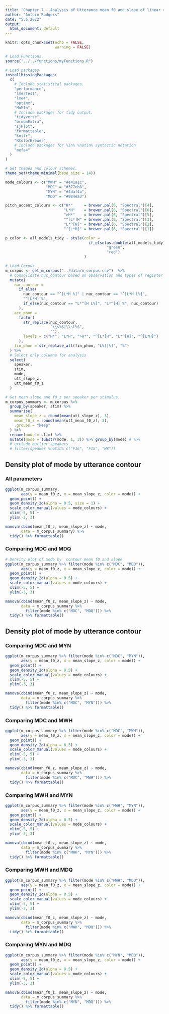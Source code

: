 ```yaml
---
title: "Chapter 7 - Analysis of Utterance mean f0 and slope of linear regression"
author: "Antoin Rodgers"
date: "5.6.2022"
output:
  html_document: default
---
```


```r
knitr::opts_chunk$set(echo = FALSE,
                      warning = FALSE)
```

```r

# Load Functions.
source("../../functions/myFunctions.R") 

# Load packages.
installMissingPackages(
  c(
    # Include statistical packages.
    "performance",
    "lmerTest",
    "lme4",
    "optimx",
    "MuMIn",
    # Include packages for tidy output.
    "tidyverse",
    "broomExtra",
    "sjPlot",
    "formattable",
    "knitr",
    "RColorBrewer",
    # Include packages for %in% %notin% syntactic notation
    "mefa4"
  )
)

# Set themes and colour schemes.
theme_set(theme_minimal(base_size = 14))

mode_colours <- c("MWH" = "#e41a1c",
                  "MDC" = "#377eb8",
                  "MYN" = "#4daf4a",
                  "MDQ" = "#984ea3")

pitch_accent_colours <- c("H*"     = brewer.pal(6, "Spectral")[4],
                          "L*H"    = brewer.pal(6, "Spectral")[6],
                          ">H*"    = brewer.pal(6, "Spectral")[5],
                          "^[L*]H" = brewer.pal(6, "Spectral")[3],
                          "L*^[H]" = brewer.pal(6, "Spectral")[2],
                          "^[L*H]" = brewer.pal(6, "Spectral")[1])

p_color <- all_models_tidy ~ style(color =
                                     if_else(as.double(all_models_tidy) < 0.05,
                                             "green",
                                             "red")
                                   )


```

```r
# Load Corpus
m_corpus <- get_m_corpus("../data/m_corpus.csv")  %>%
  # Consolidate nuc_contour based on observation and types of register shift.
  mutate(
    nuc_contour =
      if_else(
        nuc_contour == "^[L*H %]" | nuc_contour == "^[L*H L%]",
        "^[L*H] %",
        if_else(nuc_contour == "L*^[H L%]", "L*^[H] %", nuc_contour)
      ),
    acc_phon =
      factor(
        str_replace(nuc_contour,
                    "\\s%$|\\sL%$",
                    ""),
        levels = c("H*", "L*H", ">H*", "^[L*]H", "L*^[H]", "^[L*H]")
      ),
    fin_phon = str_replace_all(fin_phon, "L%]|%]", "%")
  ) %>%
  # Select only columns for analysis
  select(
    speaker,
    stim,
    mode,
    utt_slope_z,
    utt_mean_f0_z
  )

```

```r
# Get mean slope and f0_z per speaker per stimulus.
m_corpus_summary <- m_corpus %>%
  group_by(speaker, stim) %>%
  summarise(
    mean_slope_z = round(mean(utt_slope_z), 3),
    mean_f0_z = round(mean(utt_mean_f0_z), 3),
    .groups = "keep"
  ) %>%
  rename(mode = stim) %>%
  mutate(mode = substr(mode, 1, 3)) %>% group_by(mode) # %>% 
  # exclude outlier speakers
  # filter(speaker %notin% c("F16", "F15", "M8"))
```


## Density plot of mode by utterance contour

### All parameters
```r
ggplot(m_corpus_summary,
       aes(y = mean_f0_z, x = mean_slope_z, color = mode)) +
  geom_point() +
  geom_density_2d(alpha = 0.5, size = 1) +
  scale_color_manual(values = mode_colours) +
  xlim(-5, 5) +
  ylim(-3, 3)

manova(cbind(mean_f0_z, mean_slope_z) ~ mode,
       data = m_corpus_summary) %>%
  tidy() %>% formattable()

```

### Comparing MDC and MDQ

```r
# Density plot of mode by  contour mean f0 and slope
ggplot(m_corpus_summary %>% filter(mode %in% c("MDC", "MDQ")),
       aes(y = mean_f0_z, x = mean_slope_z, color = mode)) +
  geom_point() +
  geom_density_2d(alpha = 0.5) +
  scale_color_manual(values = mode_colours) +
  xlim(-5, 5) +
  ylim(-3, 3)

manova(cbind(mean_f0_z, mean_slope_z) ~ mode,
       data = m_corpus_summary %>%
         filter(mode %in% c("MDC", "MDQ"))) %>%
  tidy() %>% formattable()

```

## Density plot of mode by utterance contour
### Comparing MDC and MYN
```r
ggplot(m_corpus_summary %>% filter(mode %in% c("MDC", "MYN")),
       aes(y = mean_f0_z, x = mean_slope_z, color = mode)) +
  geom_point() +
  geom_density_2d(alpha = 0.5) +
  scale_color_manual(values = mode_colours) +
  xlim(-5, 5) +
  ylim(-3, 3)

manova(cbind(mean_f0_z, mean_slope_z) ~ mode,
       data = m_corpus_summary %>%
         filter(mode %in% c("MDC", "MYN"))) %>%
  tidy() %>% formattable()

```

### Comparing MDC and MWH
```r
ggplot(m_corpus_summary %>% filter(mode %in% c("MDC", "MWH")),
       aes(y = mean_f0_z, x = mean_slope_z, color = mode)) +
  geom_point() +
  geom_density_2d(alpha = 0.5) +
  scale_color_manual(values = mode_colours) +
  xlim(-5, 5) +
  ylim(-3, 3)

manova(cbind(mean_f0_z, mean_slope_z) ~ mode,
       data = m_corpus_summary %>%
         filter(mode %in% c("MDC", "MWH"))) %>%
  tidy() %>% formattable()

```

### Comparing MWH and MYN
```r
ggplot(m_corpus_summary %>% filter(mode %in% c("MWH", "MYN")),
       aes(y = mean_f0_z, x = mean_slope_z, color = mode)) +
  geom_point() +
  geom_density_2d(alpha = 0.5) +
  scale_color_manual(values = mode_colours) +
  xlim(-5, 5) +
  ylim(-3, 3)

manova(cbind(mean_f0_z, mean_slope_z) ~ mode,
       data = m_corpus_summary %>%
         filter(mode %in% c("MWH", "MYN"))) %>%
  tidy() %>% formattable()

```

### Comparing MWH and MDQ
```r
ggplot(m_corpus_summary %>% filter(mode %in% c("MWH", "MDQ")),
       aes(y = mean_f0_z, x = mean_slope_z, color = mode)) +
  geom_point() +
  geom_density_2d(alpha = 0.5) +
  scale_color_manual(values = mode_colours) +
  xlim(-5, 5) +
  ylim(-3, 3)

manova(cbind(mean_f0_z, mean_slope_z) ~ mode,
       data = m_corpus_summary %>%
         filter(mode %in% c("MWH", "MDQ"))) %>%
  tidy() %>% formattable()

```

### Comparing MYN and MDQ
```r
ggplot(m_corpus_summary %>% filter(mode %in% c("MYN", "MDQ")),
       aes(y = mean_f0_z, x = mean_slope_z, color = mode)) +
  geom_point() +
  geom_density_2d(alpha = 0.5) +
  scale_color_manual(values = mode_colours) +
  xlim(-5, 5) +
  ylim(-3, 3)

manova(cbind(mean_f0_z, mean_slope_z) ~ mode,
       data = m_corpus_summary %>%
         filter(mode %in% c("MYN", "MDQ"))) %>%
  tidy() %>% formattable()

```
